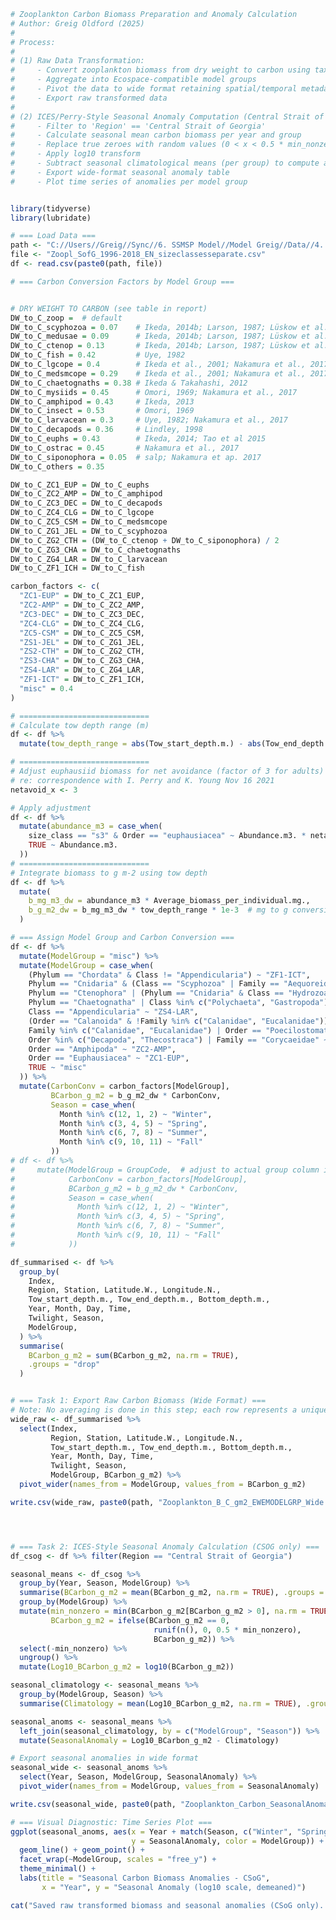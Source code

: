 ```r
# Zooplankton Carbon Biomass Preparation and Anomaly Calculation
# Author: Greig Oldford (2025)
# 
# Process:
#
# (1) Raw Data Transformation:
#     - Convert zooplankton biomass from dry weight to carbon using taxon-specific factors
#     - Aggregate into Ecospace-compatible model groups
#     - Pivot the data to wide format retaining spatial/temporal metadata
#     - Export raw transformed data
#
# (2) ICES/Perry-Style Seasonal Anomaly Computation (Central Strait of Georgia only):
#     - Filter to 'Region' == 'Central Strait of Georgia'
#     - Calculate seasonal mean carbon biomass per year and group
#     - Replace true zeroes with random values (0 < x < 0.5 * min_nonzero) (see Perry et al 2021)
#     - Apply log10 transform
#     - Subtract seasonal climatological means (per group) to compute anomalies
#     - Export wide-format seasonal anomaly table
#     - Plot time series of anomalies per model group


library(tidyverse)
library(lubridate)

# === Load Data ===
path <- "C://Users//Greig//Sync//6. SSMSP Model//Model Greig//Data//4. Zooplankton//Zoop_Perryetal_2021//MODIFIED//"
file <- "Zoopl_SofG_1996-2018_EN_sizeclassesseparate.csv"
df <- read.csv(paste0(path, file))

# === Carbon Conversion Factors by Model Group ===


# DRY WEIGHT TO CARBON (see table in report)
DW_to_C_zoop =  # default
DW_to_C_scyphozoa = 0.07    # Ikeda, 2014b; Larson, 1987; Lüskow et al., 2021
DW_to_C_medusae = 0.09      # Ikeda, 2014b; Larson, 1987; Lüskow et al., 2021 (guess)
DW_to_C_ctenop = 0.13       # Ikeda, 2014b; Larson, 1987; Lüskow et al., 2021
DW_to_C_fish = 0.42         # Uye, 1982 
DW_to_C_lgcope = 0.4        # Ikeda et al., 2001; Nakamura et al., 2017
DW_to_C_medsmcope = 0.29    # Ikeda et al., 2001; Nakamura et al., 2017
DW_to_C_chaetognaths = 0.38 # Ikeda & Takahashi, 2012 
DW_to_C_mysiids = 0.45      # Omori, 1969; Nakamura et al., 2017
DW_to_C_amphipod = 0.43     # Ikeda, 2013
DW_to_C_insect = 0.53       # Omori, 1969
DW_to_C_larvacean = 0.3     # Uye, 1982; Nakamura et al., 2017
DW_to_C_decapods = 0.36     # Lindley, 1998
DW_to_C_euphs = 0.43        # Ikeda, 2014; Tao et al 2015
DW_to_C_ostrac = 0.45       # Nakamura et al., 2017
DW_to_C_siponophora = 0.05  # salp; Nakamura et ap. 2017
DW_to_C_others = 0.35

DW_to_C_ZC1_EUP = DW_to_C_euphs
DW_to_C_ZC2_AMP = DW_to_C_amphipod
DW_to_C_ZC3_DEC = DW_to_C_decapods
DW_to_C_ZC4_CLG = DW_to_C_lgcope
DW_to_C_ZC5_CSM = DW_to_C_medsmcope
DW_to_C_ZG1_JEL = DW_to_C_scyphozoa
DW_to_C_ZG2_CTH = (DW_to_C_ctenop + DW_to_C_siponophora) / 2
DW_to_C_ZG3_CHA = DW_to_C_chaetognaths
DW_to_C_ZG4_LAR = DW_to_C_larvacean
DW_to_C_ZF1_ICH = DW_to_C_fish

carbon_factors <- c(
  "ZC1-EUP" = DW_to_C_ZC1_EUP,
  "ZC2-AMP" = DW_to_C_ZC2_AMP,
  "ZC3-DEC" = DW_to_C_ZC3_DEC,
  "ZC4-CLG" = DW_to_C_ZC4_CLG,
  "ZC5-CSM" = DW_to_C_ZC5_CSM,
  "ZS1-JEL" = DW_to_C_ZG1_JEL,
  "ZS2-CTH" = DW_to_C_ZG2_CTH,
  "ZS3-CHA" = DW_to_C_ZG3_CHA,
  "ZS4-LAR" = DW_to_C_ZG4_LAR,
  "ZF1-ICT" = DW_to_C_ZF1_ICH,
  "misc" = 0.4
)

# =============================
# Calculate tow depth range (m)
df <- df %>%
  mutate(tow_depth_range = abs(Tow_start_depth.m.) - abs(Tow_end_depth.m.))

# =============================
# Adjust euphausiid biomass for net avoidance (factor of 3 for adults)
# re: correspondence with I. Perry and K. Young Nov 16 2021
netavoid_x <- 3

# Apply adjustment
df <- df %>%
  mutate(abundance_m3 = case_when(
    size_class == "s3" & Order == "euphausiacea" ~ Abundance.m3. * netavoid_x,
    TRUE ~ Abundance.m3.
  ))
# =============================
# Integrate biomass to g m-2 using tow depth
df <- df %>%
  mutate(
    b_mg_m3_dw = abundance_m3 * Average_biomass_per_individual.mg.,
    b_g_m2_dw = b_mg_m3_dw * tow_depth_range * 1e-3  # mg to g conversion
  )

# === Assign Model Group and Carbon Conversion ===
df <- df %>%
  mutate(ModelGroup = "misc") %>%
  mutate(ModelGroup = case_when(
    (Phylum == "Chordata" & Class != "Appendicularia") ~ "ZF1-ICT",
    Phylum == "Cnidaria" & (Class == "Scyphozoa" | Family == "Aequoreidae") ~ "ZS1-JEL",
    Phylum == "Ctenophora" | (Phylum == "Cnidaria" & Class == "Hydrozoa" & Family != "Aequoreidae") ~ "ZS2-CTH",
    Phylum == "Chaetognatha" | Class %in% c("Polychaeta", "Gastropoda") ~ "ZS3-CHA",
    Class == "Appendicularia" ~ "ZS4-LAR",
    (Order == "Calanoida" & !Family %in% c("Calanidae", "Eucalanidae")) | Class == "Ostracoda" | Family %in% c("Oithonidae", "Maxillopoda")  ~ "ZC5-CSM",
    Family %in% c("Calanidae", "Eucalanidae") | Order == "Poecilostomatoida" ~ "ZC4-CLG",
    Order %in% c("Decapoda", "Thecostraca") | Family == "Corycaeidae" ~ "ZC3-DEC",
    Order == "Amphipoda" ~ "ZC2-AMP",
    Order == "Euphausiacea" ~ "ZC1-EUP",
    TRUE ~ "misc"
  )) %>%
  mutate(CarbonConv = carbon_factors[ModelGroup],
         BCarbon_g_m2 = b_g_m2_dw * CarbonConv,
         Season = case_when(
           Month %in% c(12, 1, 2) ~ "Winter",
           Month %in% c(3, 4, 5) ~ "Spring",
           Month %in% c(6, 7, 8) ~ "Summer",
           Month %in% c(9, 10, 11) ~ "Fall"
         ))
# df <- df %>%
#     mutate(ModelGroup = GroupCode,  # adjust to actual group column if different
#            CarbonConv = carbon_factors[ModelGroup],
#            BCarbon_g_m2 = b_g_m2_dw * CarbonConv,
#            Season = case_when(
#              Month %in% c(12, 1, 2) ~ "Winter",
#              Month %in% c(3, 4, 5) ~ "Spring",
#              Month %in% c(6, 7, 8) ~ "Summer",
#              Month %in% c(9, 10, 11) ~ "Fall"
#            ))

df_summarised <- df %>%
  group_by(
    Index, 
    Region, Station, Latitude.W., Longitude.N.,
    Tow_start_depth.m., Tow_end_depth.m., Bottom_depth.m., 
    Year, Month, Day, Time, 
    Twilight, Season,
    ModelGroup,
  ) %>%
  summarise(
    BCarbon_g_m2 = sum(BCarbon_g_m2, na.rm = TRUE),
    .groups = "drop"
  )


# === Task 1: Export Raw Carbon Biomass (Wide Format) ===
# Note: No averaging is done in this step; each row represents a unique observation tagged with season.
wide_raw <- df_summarised %>%
  select(Index, 
         Region, Station, Latitude.W., Longitude.N., 
         Tow_start_depth.m., Tow_end_depth.m., Bottom_depth.m., 
         Year, Month, Day, Time, 
         Twilight, Season, 
         ModelGroup, BCarbon_g_m2) %>%
  pivot_wider(names_from = ModelGroup, values_from = BCarbon_g_m2)

write.csv(wide_raw, paste0(path, "Zooplankton_B_C_gm2_EWEMODELGRP_Wide.csv"), row.names = FALSE)




# === Task 2: ICES-Style Seasonal Anomaly Calculation (CSOG only) ===
df_csog <- df %>% filter(Region == "Central Strait of Georgia")

seasonal_means <- df_csog %>%
  group_by(Year, Season, ModelGroup) %>%
  summarise(BCarbon_g_m2 = mean(BCarbon_g_m2, na.rm = TRUE), .groups = "drop") %>%
  group_by(ModelGroup) %>%
  mutate(min_nonzero = min(BCarbon_g_m2[BCarbon_g_m2 > 0], na.rm = TRUE),
         BCarbon_g_m2 = ifelse(BCarbon_g_m2 == 0,
                                runif(n(), 0, 0.5 * min_nonzero),
                                BCarbon_g_m2)) %>%
  select(-min_nonzero) %>%
  ungroup() %>%
  mutate(Log10_BCarbon_g_m2 = log10(BCarbon_g_m2))

seasonal_climatology <- seasonal_means %>%
  group_by(ModelGroup, Season) %>%
  summarise(Climatology = mean(Log10_BCarbon_g_m2, na.rm = TRUE), .groups = "drop")

seasonal_anoms <- seasonal_means %>%
  left_join(seasonal_climatology, by = c("ModelGroup", "Season")) %>%
  mutate(SeasonalAnomaly = Log10_BCarbon_g_m2 - Climatology)

# Export seasonal anomalies in wide format
seasonal_wide <- seasonal_anoms %>%
  select(Year, Season, ModelGroup, SeasonalAnomaly) %>%
  pivot_wider(names_from = ModelGroup, values_from = SeasonalAnomaly)

write.csv(seasonal_wide, paste0(path, "Zooplankton_Carbon_SeasonalAnomalies_CSoG_Wide.csv"), row.names = FALSE)

# === Visual Diagnostic: Time Series Plot ===
ggplot(seasonal_anoms, aes(x = Year + match(Season, c("Winter", "Spring", "Summer", "Fall")) / 5,
                           y = SeasonalAnomaly, color = ModelGroup)) +
  geom_line() + geom_point() +
  facet_wrap(~ModelGroup, scales = "free_y") +
  theme_minimal() +
  labs(title = "Seasonal Carbon Biomass Anomalies - CSoG",
       x = "Year", y = "Seasonal Anomaly (log10 scale, demeaned)")

cat("Saved raw transformed biomass and seasonal anomalies (CSoG only). Diagnostic plot generated.\n")


```



